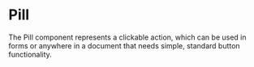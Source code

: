 

<Meta title="Pill" component={Pill} />

# Pill

The Pill component represents a clickable action, which can be used in forms or anywhere in a document that needs simple, standard button functionality.

<Props of={Pill} />

